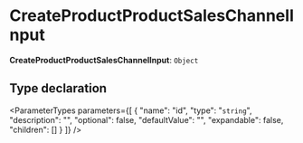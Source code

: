 
# CreateProductProductSalesChannelInput

 **CreateProductProductSalesChannelInput**: `Object`

## Type declaration

<ParameterTypes parameters={[
  {
    "name": "id",
    "type": "`string`",
    "description": "",
    "optional": false,
    "defaultValue": "",
    "expandable": false,
    "children": []
  }
]} />
